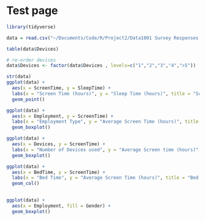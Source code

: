 # Test page

```r
library(tidyverse)
```


```r

data = read.csv("~/Documents/Code/R/Project2/Data1001 Survey Responses.csv")

table(data$Devices)

# re-order devices
data$Devices <- factor(data$Devices , levels=c("1","2","3","4",">5"))

str(data)
ggplot(data) +
  aes(x = ScreenTime, y = SleepTime) +
  labs(x = "Screen Time (hours)", y = "Sleep Time (hours)", title = "Screen Time & Sleep Time") +
  geom_point()

ggplot(data) +
  aes(x = Employment, y = ScreenTime) +
  labs(x = "Employment Type", y = "Average Screen Time (hours)", title = "Screen time & Employment Type") +
  geom_boxplot()

ggplot(data) +
  aes(x = Devices, y = ScreenTime) +
  labs(x = "Number of Devices used", y = "Average Screen time (hours)", title = "Screen tiem & Number of Devices used") +
  geom_boxplot()

ggplot(data) +
  aes(x = BedTime, y = ScreenTime) +
  labs(x = "Bed Time", y = "Average Screen Time (hours)", title = "Bed Time and Screen Time") +
  geom_col()
  

ggplot(data) +
  aes(x = Employment, fill = Gender) +
  geom_boxplot()
```

